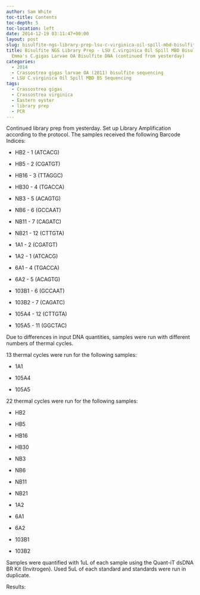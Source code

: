 ```yaml
---
author: Sam White
toc-title: Contents
toc-depth: 5
toc-location: left
date: 2014-12-19 03:11:47+00:00
layout: post
slug: bisulfite-ngs-library-prep-lsu-c-virginica-oil-spill-mbd-bisulfite-dna-and-emmas-c-gigas-larvae-oa-bisulfite-dna-continued-from-yesterday
title: Bisulfite NGS Library Prep - LSU C.virginica Oil Spill MBD Bisulfite DNA and
  Emma's C.gigas Larvae OA Bisulfite DNA (continued from yesterday)
categories:
  - 2014
  - Crassostrea gigas larvae OA (2011) bisulfite sequencing
  - LSU C.virginica Oil Spill MBD BS Sequencing
tags:
  - Crassostrea gigas
  - Crassostrea virginica
  - Eastern oyster
  - library prep
  - PCR
---
```


Continued library prep from yesterday. Set up Library Amplification according to the protocol. The samples received the following Barcode Indices:



	
  * HB2 - 1 (ATCACG)

	
  * HB5 - 2 (CGATGT)

	
  * HB16 - 3 (TTAGGC)

	
  * HB30 - 4 (TGACCA)

	
  * NB3 - 5 (ACAGTG)

	
  * NB6 - 6 (GCCAAT)

	
  * NB11 - 7 (CAGATC)

	
  * NB21 - 12 (CTTGTA)

	
  * 1A1 - 2 (CGATGT)

	
  * 1A2 - 1 (ATCACG)

	
  * 6A1 - 4 (TGACCA)

	
  * 6A2 - 5 (ACAGTG)

	
  * 103B1 - 6 (GCCAAT)

	
  * 103B2 - 7 (CAGATC)

	
  * 105A4 - 12 (CTTGTA)

	
  * 105A5 - 11 (GGCTAC)


Due to differences in input DNA quantities, samples were run with different numbers of thermal cycles.

13 thermal cycles were run for the following samples:

	
  * 1A1

	
  * 105A4

	
  * 105A5


22 thermal cycles were run for the following samples:

	
  * HB2

	
  * HB5

	
  * HB16

	
  * HB30

	
  * NB3

	
  * NB6

	
  * NB11

	
  * NB21

	
  * 1A2

	
  * 6A1

	
  * 6A2

	
  * 103B1

	
  * 103B2


Samples were quantified with 1uL of each sample using the Quant-iT dsDNA BR Kit (Invitrogen). Used 5uL of each standard and standards were run in duplicate.

Results:
